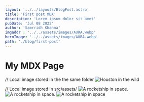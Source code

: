 ```yaml
---
layout: '../../layouts/BlogPost.astro'
title: 'First post MDX'
description: 'Lorem ipsum dolor sit amet'
pubDate: 'Jul 08 2022'
author: 'Samrridh Khanna'
imgaddr : '../../assets/images/AURA.webp'
heroImage: '../../assets/images/AURA.webp'
path: './blog/first-post'
---
```


# My MDX Page

// Local image stored in the the same folder
![Houston in the wild](../../assets/images/home/1.webp)

// Local image stored in src/assets/
<Image src={rocket} alt="A rocketship in space." />
<img src={rocket.src} alt="A rocketship in space." />
![A rocketship in space](../../assets/images/home/2.webp)